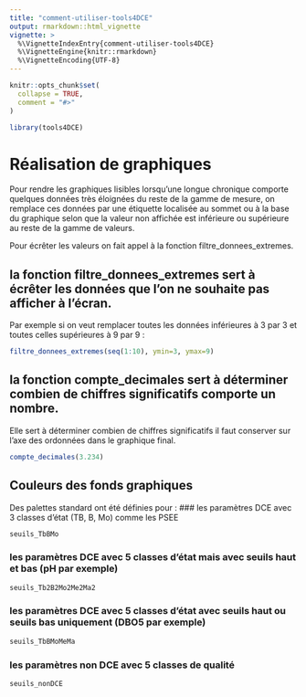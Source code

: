 ```yaml
---
title: "comment-utiliser-tools4DCE"
output: rmarkdown::html_vignette
vignette: >
  %\VignetteIndexEntry{comment-utiliser-tools4DCE}
  %\VignetteEngine{knitr::rmarkdown}
  %\VignetteEncoding{UTF-8}
---
```


```r
knitr::opts_chunk$set(
  collapse = TRUE,
  comment = "#>"
)
```

```r
library(tools4DCE)
```


# Réalisation de graphiques

Pour rendre les graphiques lisibles lorsqu'une longue chronique comporte quelques données très éloignées du reste de la gamme de mesure, on remplace ces données par une étiquette localisée au sommet ou à la base du graphique selon que la valeur non affichée est inférieure ou supérieure au reste de la gamme de valeurs.

Pour écrêter les valeurs on fait appel à la fonction filtre_donnees_extremes.

## la fonction filtre_donnees_extremes sert à écrêter les données que l'on ne souhaite pas afficher à l'écran.

Par exemple si on veut remplacer toutes les données inférieures à 3 par 3 et toutes celles supérieures à 9 par 9 :
```r
filtre_donnees_extremes(seq(1:10), ymin=3, ymax=9)
```
## la fonction compte_decimales sert à déterminer combien de chiffres significatifs comporte un nombre.
Elle sert à déterminer combien de chiffres significatifs il faut conserver sur l'axe des ordonnées dans le graphique final.
```r
compte_decimales(3.234)
```


## Couleurs des fonds graphiques
Des palettes standard ont été définies pour :
### les paramètres DCE avec 3 classes d'état (TB, B, Mo) comme les PSEE
```r
seuils_TbBMo
```

### les paramètres DCE avec 5 classes d'état mais avec seuils haut et bas (pH par exemple)
```r
seuils_Tb2B2Mo2Me2Ma2
```

### les paramètres DCE avec 5 classes d'état avec seuils haut ou seuils bas uniquement (DBO5 par exemple)
```r
seuils_TbBMoMeMa
```

### les paramètres non DCE avec 5 classes de qualité 
```r
seuils_nonDCE
```


